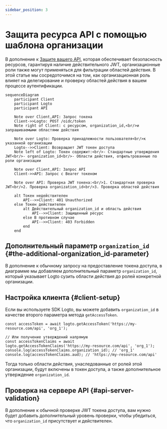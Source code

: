```yaml
---
sidebar_position: 3
---
```


# Защита ресурса API с помощью шаблона организации

В дополнение к [Защите вашего API](/authorization/api-resources/protect-your-api), которая обеспечивает безопасность ресурсов, гарантируя наличие действительного JWT, организационные роли также могут применяться для фильтрации областей действия. В этой статье мы сосредоточимся на том, как организационная роль влияет на делегирование и проверку областей действия в вашем процессе аутентификации.

```mermaid
sequenceDiagram
    participant Client
    participant Logto
    participant API

    Note over Client,API: Запрос токена
    Client->>Logto: POST /oidc/token
    Note right of Client: с ресурсом, organization_id,<br/>и запрашиваемыми областями действия

    Note over Logto: Проверка принадлежности пользователя<br/>к указанной организации
    Logto-->>Client: Возвращает JWT токен доступа
    Note left of Logto: Токен содержит:<br/>- Стандартные утверждения JWT<br/>- organization_id<br/>- Области действия, отфильтрованные по роли организации

    Note over Client,API: Запрос API
    Client->>API: Запрос с Bearer токеном

    Note over API: Проверка JWT токена:<br/>1. Стандартная проверка JWT<br/>2. Проверка organization_id<br/>3. Проверка областей действия

    alt Токен недействителен
        API-->>Client: 401 Unauthorized
    else Токен действителен
        alt Действительный organization_id и область действия
            API-->>Client: Защищенный ресурс
        else В противном случае
            API-->>Client: 403 Forbidden
        end
    end
```

## Дополнительный параметр `organization_id` \{#the-additional-organization_id-parameter}

В дополнение к обычному запросу на предоставление токена доступа, в диаграмме мы добавляем дополнительный параметр `organization_id`, который указывает Logto сузить области действия до ролей конкретной организации.

## Настройка клиента \{#client-setup}

Если вы используете SDK Logto, вы можете добавить `organization_id` в качестве второго параметра метода `getAccessToken`.

```tsx
const accessToken = await logto.getAccessToken('https://my-resource.com/api', 'org_1');

// Или получение утверждений напрямую
const accessTokenClaims = await logto.getAccessTokenClaims('https://my-resource.com/api', 'org_1');
console.log(accessTokenClaims.organization_id); // 'org_1'
console.log(accessTokenClaims.aud); // 'https://my-resource.com/api'
```

Тогда только области действия, унаследованные от ролей этой организации, будут включены в токен доступа, а также дополнительное утверждение `organization_id`.

## Проверка на сервере API \{#api-server-validation}

В дополнение к обычной проверке JWT токена доступа, вам нужно будет добавить дополнительный уровень проверки, чтобы убедиться, что `organization_id` присутствует и действителен.
